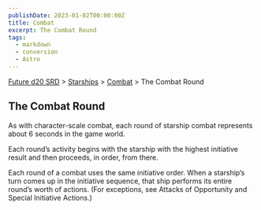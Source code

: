 ```yaml
---
publishDate: 2023-01-02T00:00:00Z
title: Combat
excerpt: The Combat Round
tags:
  - markdown
  - conversion
  - Astro
---
```






[Future d20 SRD](/#futureD20) > [Starships](future-d20-srd-starships-index) > [Combat](future-d20-srd-starships-combat-index) > The Combat Round




## The Combat Round


As with character-scale combat, each round of starship combat represents about 6 seconds in the game world.


Each round’s activity begins with the starship with the highest initiative result and then proceeds, in order, from there.


Each round of a combat uses the same initiative order. When a starship’s turn comes up in the initiative sequence, that ship performs its entire round’s worth of actions. (For exceptions, see Attacks of Opportunity and Special Initiative Actions.)



